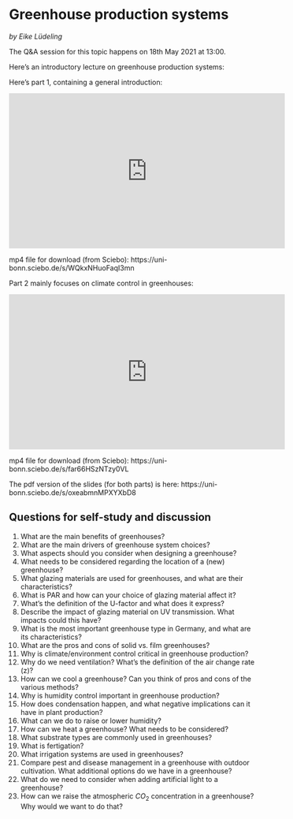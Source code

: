 # Greenhouse production systems
*by Eike Lüdeling*

The Q&A session for this topic happens on 18th May 2021 at 13:00.

Here’s an introductory lecture on greenhouse production systems:

Here’s part 1, containing a general introduction:

<iframe width="560" height="315" src="https://www.youtube.com/embed/3VutZtWKFio" frameborder="0" allowfullscreen></iframe>

mp4 file for download (from Sciebo): https://uni-bonn.sciebo.de/s/WQkxNHuoFaqI3mn


Part 2 mainly focuses on climate control in greenhouses:

<iframe width="560" height="315" src="https://www.youtube.com/embed/yqGOaDygS_U" frameborder="0" allowfullscreen></iframe>

mp4 file for download (from Sciebo): https://uni-bonn.sciebo.de/s/far66HSzNTzy0VL

The pdf version of the slides (for both parts) is here:
https://uni-bonn.sciebo.de/s/oxeabmnMPXYXbD8

## Questions for self-study and discussion

1. What are the main benefits of greenhouses?
2. What are the main drivers of greenhouse system choices?
3. What aspects should you consider when designing a greenhouse?
4. What needs to be considered regarding the location of a (new) greenhouse?
5. What glazing materials are used for greenhouses, and what are their characteristics?
6. What is PAR and how can your choice of glazing material affect it?
7. What's the definition of the U-factor and what does it express?
8. Describe the impact of glazing material on UV transmission. What impacts could this have?
9. What is the most important greenhouse type in Germany, and what are its characteristics?
10. What are the pros and cons of solid vs. film greenhouses?
11. Why is climate/environment control critical in greenhouse production?
12. Why do we need ventilation? What's the definition of the air change rate (z)?
13. How can we cool a greenhouse? Can you think of pros and cons of the various methods?
14. Why is humidity control important in greenhouse production?
15. How does condensation happen, and what negative implications can it have in plant production?
16. What can we do to raise or lower humidity?
17. How can we heat a greenhouse? What needs to be considered?
18. What substrate types are commonly used in greenhouses?
19. What is fertigation?
20. What irrigation systems are used in greenhouses?
21. Compare pest and disease management in a greenhouse with outdoor cultivation. What additional options do we have in a greenhouse?
22. What do we need to consider when adding artificial light to a greenhouse?
23. How can we raise the atmospheric $CO_2$ concentration in a greenhouse? Why would we want to do that?









